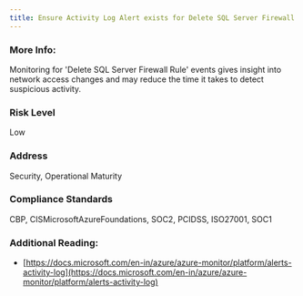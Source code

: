 ```yaml
---
title: Ensure Activity Log Alert exists for Delete SQL Server Firewall Rule
---
```


### More Info:

Monitoring for 'Delete SQL Server Firewall Rule' events gives insight into network access changes and may reduce the time it takes to detect suspicious activity.

### Risk Level

Low

### Address

Security, Operational Maturity

### Compliance Standards

CBP, CISMicrosoftAzureFoundations, SOC2, PCIDSS, ISO27001, SOC1

### Additional Reading:

- [https://docs.microsoft.com/en-in/azure/azure-monitor/platform/alerts-activity-log](https://docs.microsoft.com/en-in/azure/azure-monitor/platform/alerts-activity-log)
